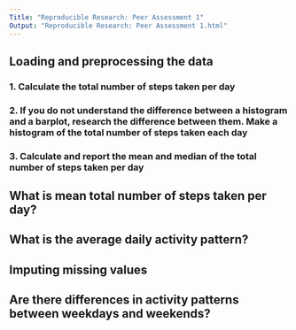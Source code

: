 ```yaml
---
Title: "Reproducible Research: Peer Assessment 1"
Output: "Reproducible Research: Peer Assessment 1.html"
---
```



## Loading and preprocessing the data
### 1. Calculate the total number of steps taken per day
### 2. If you do not understand the difference between a histogram and a barplot, research the difference between them. Make a histogram of the total number of steps taken each day
### 3. Calculate and report the mean and median of the total number of steps taken per day



## What is mean total number of steps taken per day?



## What is the average daily activity pattern?



## Imputing missing values



## Are there differences in activity patterns between weekdays and weekends?
